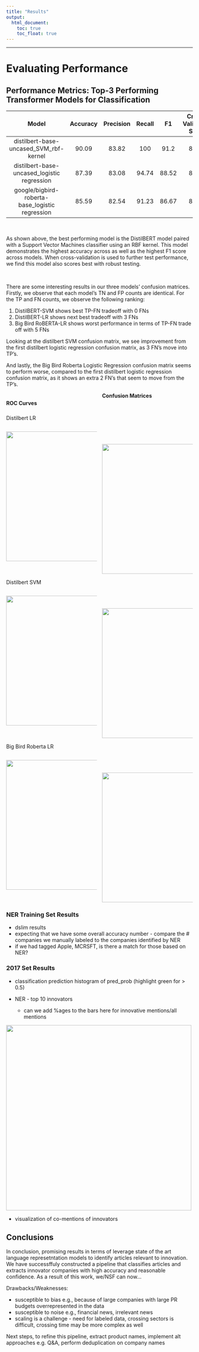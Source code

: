 ```yaml
---
title: "Results"
output:
  html_document:
    toc: true
    toc_float: true
---
```


<!--- FOR COLUMNS: From http://stackoverflow.com/questions/31753897/2-column-section-in-r-markdown:
Put in your css file or directly in rmarkdown--->
<style>
  .col2 {
    columns: 2 200px;         /* number of columns and width in pixels*/
    -webkit-columns: 2 200px; /* chrome, safari */
    -moz-columns: 2 200px;    /* firefox */
  }
</style>

----

# **Evaluating Performance**  
## Performance Metrics: Top-3 Performing Transformer Models for Classification  

 **Model**                                       | **Accuracy** | **Precision** | **Recall** | **F1** | **Cross-Validation Score** |
|:-----------------------------------------------:|:------------:|:-------------:|:----------:|:------:|:--------------------------:|
| distilbert-base-uncased_SVM_rbf-kernel          | 90.09        | 83.82         | 100        | 91.2   | 85.97   
| distilbert-base-uncased_logistic regression     | 87.39        | 83.08         | 94.74      | 88.52  | 82.47                      |                   |
| google/bigbird-roberta-base_logistic regression | 85.59        | 82.54         | 91.23      | 86.67  | 81.63                      |

<br>

As shown above, the best performing model is the DistilBERT model paired with a Support Vector Machines classifier using an RBF kernel. This model demonstrates the highest accuracy across as well as the highest F1 score across models. When cross-validation is used to further test performance, we find this model also scores best with robust testing. 

<br>

There are some interesting results in our three models' confusion matrices. Firstly, we observe that each model's TN and FP counts are identical. For the TP and FN counts, we observe the following ranking: 

1. DistilBERT-SVM shows best TP-FN tradeoff with 0 FNs
2. DistilBERT-LR shows next best tradeoff with 3 FNs
3. Big Bird RoBERTA-LR shows worst performance in terms of TP-FN trade off with 5 FNs 

<!-- Namely, while we cannot be sure that each model is making the sa predictions on the same articles, the first row of TN’s and FP’s are identical across all models - 43 TN’s and 11 FP’s. -->

Looking at the distilbert SVM confusion matrix, we see improvement from the first distilbert logistic regression confusion matrix, as 3 FN’s move into TP’s.

And lastly, the Big Bird Roberta Logistic Regression confusion matrix seems to perform worse, compared to the first distilbert logistic regression confusion matrix, as it shows an extra 2 FN’s that seem to move from the TP’s.

<div class="col2">


#### **ROC Curves** 

#### **Confusion Matrices** 

</div>

Distilbert LR

<!-- <img src="images/distilbert_LR_results.png"width="350px"> -->

<div class="col2">


<img src="images/distilbert-base-uncased_lr_classifier_roc_curve.png"width="350px">

<br>
<br>

<img src="images/distilbert-base-uncased_lr_classifier_cf_matrix.png"width="350px">

</div>


Distilbert SVM
 
 <div class="col2">

<!-- <img src="images/distilbert_SVM_results.png"width="350px"> -->

<img src="images/distilbert-base-uncased_rbf-kernel_classifier_roc_curve.png"width="350px">

<br>
<br>


<img src="images/distilbert-base-uncased_rbf-kernel_classifier_cf_matrix.png"width="350px">

</div>

Big Bird Roberta LR

<!-- <img src="images/bigbird_LR_results.png"width="350px"> -->

<div class="col2">

<img src="images/googlebigbird-roberta-base_lr_classifier_roc_curve.png"width="350px">

<br>
<br>


<img src="images/googlebigbird-roberta-base_lr_classifier_cf_matrix.png"width="350px">

</div>

### NER Training Set Results

* dslim results
* expecting that we have some overall accuracy number - compare the # companies we manually labeled to the companies identified by NER
* if we had tagged Apple, MCRSFT, is there a match for those based on NER? 


### 2017 Set Results

* classification prediction histogram of pred_prob (highlight green for > 0.5)

* NER - top 10 innovators
    - can we add %ages to the bars here for innovative mentions/all mentions

<img src="images/2017_top_10_innovative_companies.png"width="500px">

* visualization of co-mentions of innovators


## Conclusions

In conclusion, promising results in terms of leverage state of the art language represetntation models to identify articles relevant to innovation. We have successffuly constructed a pipeline that classifies articles and extracts innovator companies with high accuracy and reasonable confidence. As a result of this work, we/NSF can now...

Drawbacks/Weaknesses: 

* susceptible to bias  e.g., because of large companies with large PR budgets overrepresented in the data
* susceptible to noise e.g., financial news, irrelevant news
* scaling is a challenge - need for labeled data, crossing sectors is difficult, crossing time may be more complex as well

Next steps, to refine this pipeline, extract product names, implement alt approaches e.g. Q&A, perform deduplication on company names




